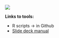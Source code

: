 <img
  src="/images/conclusion/analysis-1.png"
/>


**Links to tools:**

* R scripts → in Github  
* [Slide deck manual](https://www.canva.com/design/DAGqCK1v2pc/I-sNxjJdPmVnjUchRUHWNQ/view?utm_content=DAGqCK1v2pc&utm_campaign=designshare&utm_medium=link&utm_source=publishsharelink&mode=preview)